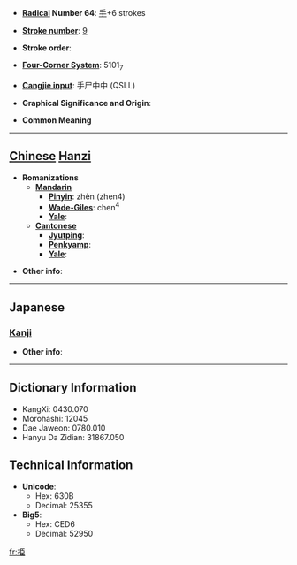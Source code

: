 * '''[[Wiktionary:Chinese radical index| Radical]] Number 64''': [[Wiktionary:Chinese radical index 手|手]]+6 strokes

* '''[[Wiktionary:Chinese total strokes index|Stroke number]]''': [[Wiktionary:Chinese total strokes index 9|9]]

* '''Stroke order''': 

* '''[[Wiktionary:Chinese four corner index|Four-Corner System]]''': 5101<sub>7</sub>

* '''[[Wiktionary:Chinese Cangjie index|Cangjie input]]''': 手尸中中 (QSLL)

* '''Graphical Significance and Origin''': 

* '''Common Meaning'''

----

== [[Chinese]] [[Hanzi]] ==

* '''Romanizations'''
** '''[[Mandarin]]'''
*** '''[[Pinyin]]''': zhèn (zhen4)
*** '''[[Wade-Giles]]''': chen<sup>4</sup>
*** '''[[Yale]]''': 
** '''[[Cantonese]]'''
*** '''[[Jyutping]]''':
*** '''[[Penkyamp]]''': 
*** '''[[Yale]]''': 

* '''Other info''': 

----

==Japanese==
===[[Kanji]]===
{{kanji|on readings=[[しん]] (shin), [[きん]] (kin), [[こん]] (kon)
|kun readings=[[たす]] (tasu)
}}

* '''Other info''':  

----

== Dictionary Information ==

* KangXi: 0430.070
* Morohashi: 12045
* Dae Jaweon: 0780.010
* Hanyu Da Zidian: 31867.050

== Technical Information ==

* '''Unicode''':
** Hex: 630B
** Decimal: 25355
* '''Big5''':
** Hex: CED6
** Decimal: 52950

[[fr:挋]]